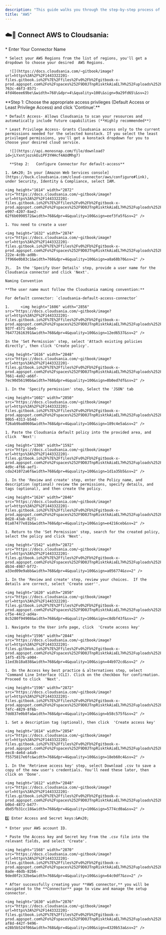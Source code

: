 ```yaml
---
description: "This guide walks you through the step-by-step process of setting up a AWS Cloud Connector in Cloudsania."
title: "AWS"
---
```


## ☁️🔗 **Connect AWS to Cloudsania:**

<Steps>
  <Step title="Log in to Your Cloudsania Account." />

  <Step title="Navigate to the Cloud Connectors section and click 'New Connector'." />

  <Step title="Select AWS from the list of cloud service providers." />

  <Step title="Provide Your Connector Details">
    * Enter Your Connector Name

    * Select your AWS Regions from the list of regions, you'll get a dropdown to choose your desired  AWS Regions.

      ![](https://docs.cloudsania.com/~gitbook/image?url=https%3A%2F%2F1443322201-files.gitbook.io%2F%7E%2Ffiles%2Fv0%2Fb%2Fgitbook-x-prod.appspot.com%2Fo%2Fspaces%252F9D0JTnpRisktkAiaEL7H%252Fuploads%252FxE0zkQqnBb6u51yo4i0g%252Fimage.png%3Falt%3Dmedia%26token%3Dde5e51ea-763c-46f3-8571-4fd46eee69be\&width=768\&dpr=4\&quality=100\&sign=9a29fd65\&sv=2)
  </Step>

  <Step title="Configure Connector Access">
    **Step 1: Choose the appropriate access privileges (Default Access or Least Privilege Access) and click  'Continue'.**

    * Default Access- Allows Cloudsania to scan your resources and automatically include future capabilities (**Highly recommended**)

    * Least Privilege Access- Grants Cloudsania access only to the current permissions needed for the selected konstack. If you select the least privileged permissions, you'll get a konstack dropdown for you to choose your desired cloud service.

      ![](https://api.monosnap.com/file/download?id=jLYxntjozskEu1PF3YHHcf4AUdMhg7)

      **Step 2:   Configure Connector For default-access**

    1. &#x20; In your [Amazon Web Services console](https://buck.cloudsania.com/cloud-connector/aws/configure#link), under Security, Identity & Compliance, select IAM.

    <img height="1614" width="2872" src="https://docs.cloudsania.com/~gitbook/image?url=https%3A%2F%2F1443322201-files.gitbook.io%2F%7E%2Ffiles%2Fv0%2Fb%2Fgitbook-x-prod.appspot.com%2Fo%2Fspaces%252F9D0JTnpRisktkAiaEL7H%252Fuploads%252FBRDKE1zts1873Wpw3Gzm%252Fimage.png%3Falt%3Dmedia%26token%3D996db1f4-e997-4207-8ae2-62f6b6990572&width=768&dpr=4&quality=100&sign=eef3fa5f&sv=2" />

    1. You need to create a user

    <img height="1632" width="2874" src="https://docs.cloudsania.com/~gitbook/image?url=https%3A%2F%2F1443322201-files.gitbook.io%2F%7E%2Ffiles%2Fv0%2Fb%2Fgitbook-x-prod.appspot.com%2Fo%2Fspaces%252F9D0JTnpRisktkAiaEL7H%252Fuploads%252FUq3TgmpC5JEmyMkIREIl%252Fimage.png%3Falt%3Dmedia%26token%3D9071fd39-222e-4c0b-ad0b-7f966e0b83c1&width=768&dpr=4&quality=100&sign=a8a68b70&sv=2" />

    3\.  In the 'Specify User Details' step, provide a user name for the Cloudsania connector and click 'Next'.

    Naming Convention

    **The user name must follow the Cloudsania naming convention:**

    For default connector: `cloudsania-default-access-connector`

    1.     <img height="1606" width="2856" src="https://docs.cloudsania.com/~gitbook/image?url=https%3A%2F%2F1443322201-files.gitbook.io%2F%7E%2Ffiles%2Fv0%2Fb%2Fgitbook-x-prod.appspot.com%2Fo%2Fspaces%252F9D0JTnpRisktkAiaEL7H%252Fuploads%252F9qODHrbaN0GAgMqi0KPY%252Fimage.png%3Falt%3Dmedia%26token%3D8be12463-937f-4571-bbe5-764772616391&width=768&dpr=4&quality=100&sign=12ed6537&sv=2" />

    In the 'Set Permission' step, select 'Attach existing policies directly', then click 'Create policy'.

    <img height="1616" width="2848" src="https://docs.cloudsania.com/~gitbook/image?url=https%3A%2F%2F1443322201-files.gitbook.io%2F%7E%2Ffiles%2Fv0%2Fb%2Fgitbook-x-prod.appspot.com%2Fo%2Fspaces%252F9D0JTnpRisktkAiaEL7H%252Fuploads%252F2gvjXJIRx0XeHeCsWASF%252Fimage.png%3Falt%3Dmedia%26token%3D8c42fa6a-7661-4a92-a66f-7ec90d56190b&width=768&dpr=4&quality=100&sign=8b0ed7df&sv=2" />

    1. In the 'Specify permission' step, Select the 'JSON' tab

    <img height="1602" width="2850" src="https://docs.cloudsania.com/~gitbook/image?url=https%3A%2F%2F1443322201-files.gitbook.io%2F%7E%2Ffiles%2Fv0%2Fb%2Fgitbook-x-prod.appspot.com%2Fo%2Fspaces%252F9D0JTnpRisktkAiaEL7H%252Fuploads%252FfBEk1gz5eJEnVC5hxNj8%252Fimage.png%3Falt%3Dmedia%26token%3D53053f89-90b5-4313-b54d-f26ab9ba8060&width=768&dpr=4&quality=100&sign=189c4e5a&sv=2" />

    1. Paste the Cloudsania default policy into the provided area, and click  'Next':

    <img height="1308" width="1592" src="https://docs.cloudsania.com/~gitbook/image?url=https%3A%2F%2F1443322201-files.gitbook.io%2F%7E%2Ffiles%2Fv0%2Fb%2Fgitbook-x-prod.appspot.com%2Fo%2Fspaces%252F9D0JTnpRisktkAiaEL7H%252Fuploads%252FKSCZFGrivcCWY11vZeWA%252Fimage.png%3Falt%3Dmedia%26token%3Dd41e6a63-4d9c-4f66-aef1-cda241072a6f&width=768&dpr=4&quality=100&sign=1d1a35b5&sv=2" />

    1. In the 'Review and create' step, enter the Policy name, and description (optional) review the permissions, specify details, and tags (optional), and then create the policy.

    <img height="1624" width="2846" src="https://docs.cloudsania.com/~gitbook/image?url=https%3A%2F%2F1443322201-files.gitbook.io%2F%7E%2Ffiles%2Fv0%2Fb%2Fgitbook-x-prod.appspot.com%2Fo%2Fspaces%252F9D0JTnpRisktkAiaEL7H%252Fuploads%252FVf5rauQ9Re1QoKxmgmz4%252Fimage.png%3Falt%3Dmedia%26token%3D9327a4f1-0d28-43ab-82f1-01a87477e81b&width=768&dpr=4&quality=100&sign=e4216ceb&sv=2" />

    1. Return to the 'Set Permission' step, search for the created policy, select the policy and click 'Next'.

    <img height="1542" width="2872" src="https://docs.cloudsania.com/~gitbook/image?url=https%3A%2F%2F1443322201-files.gitbook.io%2F%7E%2Ffiles%2Fv0%2Fb%2Fgitbook-x-prod.appspot.com%2Fo%2Fspaces%252F9D0JTnpRisktkAiaEL7H%252Fuploads%252FLQHQRsIEIKkCzHQNEE7s%252Fimage.png%3Falt%3Dmedia%26token%3D58a40728-db34-4987-bf72-a33ed09e9abb&width=768&dpr=4&quality=100&sign=a056774&sv=2" />

    1. In the 'Review and create' step, review your choices.  If the details are correct, select 'Create user''.

    <img height="1620" width="2850" src="https://docs.cloudsania.com/~gitbook/image?url=https%3A%2F%2F1443322201-files.gitbook.io%2F%7E%2Ffiles%2Fv0%2Fb%2Fgitbook-x-prod.appspot.com%2Fo%2Fspaces%252F9D0JTnpRisktkAiaEL7H%252Fuploads%252Fw0rIf2eN2ttESrTwLoym%252Fimage.png%3Falt%3Dmedia%26token%3D63f99460-cf5e-44c2-ad4a-8c5280f94908&width=768&dpr=4&quality=100&sign=c8dbf43f&sv=2" />

    1. Navigate to the User info page, click  'Create access key'

    <img height="1596" width="2844" src="https://docs.cloudsania.com/~gitbook/image?url=https%3A%2F%2F1443322201-files.gitbook.io%2F%7E%2Ffiles%2Fv0%2Fb%2Fgitbook-x-prod.appspot.com%2Fo%2Fspaces%252F9D0JTnpRisktkAiaEL7H%252Fuploads%252FH6DY2PqXfAuk3WjSDJmx%252Fimage.png%3Falt%3Dmedia%26token%3D883f874b-14f5-457b-a904-11ed3b18a838&width=768&dpr=4&quality=100&sign=44b972cd&sv=2" />

    1. On the Access key best practice & alternatives step, select 'Command Line Interface (CLI). Click on the checkbox for confirmation. Proceed to click  'Next'.

    <img height="1596" width="2872" src="https://docs.cloudsania.com/~gitbook/image?url=https%3A%2F%2F1443322201-files.gitbook.io%2F%7E%2Ffiles%2Fv0%2Fb%2Fgitbook-x-prod.appspot.com%2Fo%2Fspaces%252F9D0JTnpRisktkAiaEL7H%252Fuploads%252FN5O2g4H43AUA8qrU3DxF%252Fimage.png%3Falt%3Dmedia%26token%3D07e9fdea-f4fc-4829-8f6b-7dd837e0b8fa&width=768&dpr=4&quality=100&sign=b58c575f&sv=2" />

    1. Set a description tag (optional), then click  'Create access key'

    <img height="1614" width="2854" src="https://docs.cloudsania.com/~gitbook/image?url=https%3A%2F%2F1443322201-files.gitbook.io%2F%7E%2Ffiles%2Fv0%2Fb%2Fgitbook-x-prod.appspot.com%2Fo%2Fspaces%252F9D0JTnpRisktkAiaEL7H%252Fuploads%252FSGuaZamxkHV6FbKiN24H%252Fimage.png%3Falt%3Dmedia%26token%3D3d73dccf-eec8-4e6d-a4a9-f5575817e6fc&width=768&dpr=4&quality=100&sign=18eb60c4&sv=2" />

    1. In the 'Retrieve access key' step, select Download .csv to save a copy of the new user's credentials. You'll need these later, then click on 'Done'.

    <img height="1612" width="2848" src="https://docs.cloudsania.com/~gitbook/image?url=https%3A%2F%2F1443322201-files.gitbook.io%2F%7E%2Ffiles%2Fv0%2Fb%2Fgitbook-x-prod.appspot.com%2Fo%2Fspaces%252F9D0JTnpRisktkAiaEL7H%252Fuploads%252FFKQkJ0fyCE6wxbmsb9RO%252Fimage.png%3Falt%3Dmedia%26token%3D118c310d-b0bd-4872-b477-dbd5fb31cc18&width=768&dpr=4&quality=100&sign=5774cd0a&sv=2" />

    5️⃣ Enter Access and Secret keys:&#x20;

    * Enter your AWS account ID.

    * Paste the Access key and Secret key from the .csv file into the relevant fields, and select 'Create'.

    <img height="1568" width="2870" src="https://docs.cloudsania.com/~gitbook/image?url=https%3A%2F%2F1443322201-files.gitbook.io%2F%7E%2Ffiles%2Fv0%2Fb%2Fgitbook-x-prod.appspot.com%2Fo%2Fspaces%252F9D0JTnpRisktkAiaEL7H%252Fuploads%252F8XFYsLP3ETIg5Sktepkr%252Fimage.png%3Falt%3Dmedia%26token%3D2a4f2210-8ade-46db-82b6-9ded0f2c32be&width=768&dpr=4&quality=100&sign=64c0df7&sv=2" />

    * After successfully creating your **AWS connector,** you will be navigated to the **Connector** page to view and manage the setup connector.

    <img height="1630" width="2876" src="https://docs.cloudsania.com/~gitbook/image?url=https%3A%2F%2F1443322201-files.gitbook.io%2F%7E%2Ffiles%2Fv0%2Fb%2Fgitbook-x-prod.appspot.com%2Fo%2Fspaces%252F9D0JTnpRisktkAiaEL7H%252Fuploads%252FrDoZQW6jPACIiS1vKxpb%252Fimage.png%3Falt%3Dmedia%26token%3D79e23890-af8d-442f-9496-e28b5b524f06&width=768&dpr=4&quality=100&sign=4320b53a&sv=2" />
  </Step>
</Steps>

##